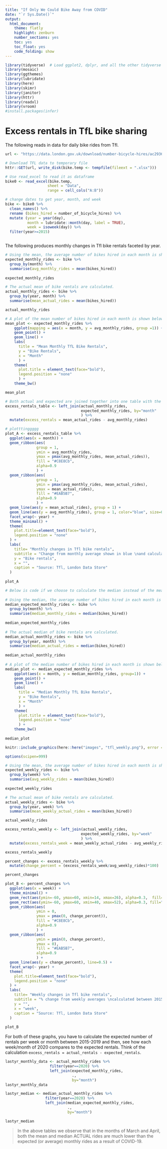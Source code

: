 ```yaml
---
title: "If Only We Could Bike Away from COVID"
date: "`r Sys.Date()`"
output:
  html_document:
    theme: flatly
    highlight: zenburn
    number_sections: yes
    toc: yes
    toc_float: yes
    code_folding: show
---
```


```r
library(tidyverse)  # Load ggplot2, dplyr, and all the other tidyverse packages
library(mosaic)
library(ggthemes)
library(lubridate)
library(here)
library(skimr)
library(janitor)
library(httr)
library(readxl)
library(vroom)
#install.packages(infer)
```

# Excess rentals in TfL bike sharing

The following reads in data for daily bike rides from Tfl.

```r

url <- "https://data.london.gov.uk/download/number-bicycle-hires/ac29363e-e0cb-47cc-a97a-e216d900a6b0/tfl-daily-cycle-hires.xlsx"

# Download TFL data to temporary file
httr::GET(url, write_disk(bike.temp <- tempfile(fileext = ".xlsx")))

# Use read_excel to read it as dataframe
bike0 <- read_excel(bike.temp,
                   sheet = "Data",
                   range = cell_cols("A:B"))

# change dates to get year, month, and week
bike <- bike0 %>% 
  clean_names() %>% 
  rename (bikes_hired = number_of_bicycle_hires) %>% 
  mutate (year = year(day),
          month = lubridate::month(day, label = TRUE),
          week = isoweek(day)) %>% 
  filter(year>=2015)



```

The following produces monthly changes in Tfl bike rentals faceted by year.

```r

# Using the mean, the average number of bikes hired in each month is shown below. 
expected_monthly_rides <- bike %>%
  group_by(month) %>%
  summarise(avg_monthly_rides = mean(bikes_hired))
  
expected_monthly_rides

# The actual mean of bike rentals are calculated.    
actual_monthly_rides <- bike %>% 
  group_by(year, month) %>% 
  summarise(mean_actual_rides = mean(bikes_hired)) 

actual_monthly_rides

# A plot of the mean number of bikes hired in each month is shown below to compare with original plot to replicate.
mean_plot <- expected_monthly_rides %>% 
    ggplot(mapping = aes(x = month, y = avg_monthly_rides, group =1)) +
    geom_point() +
    geom_line() +
    labs(
      title = "Mean Monthly TfL Bike Rentals", 
      y = "Bike Rentals",
      x = "Month"
      ) + 
    theme(
      plot.title = element_text(face="bold"),
      legend.position = "none"
      ) +
    theme_bw() 

mean_plot

# Both actual and expected are joined together into one table with the variable excess rentals calculated.  
excess_rentals_table <- left_join(actual_monthly_rides, 
                                  expected_monthly_rides, by="month"
                                  ) %>% 
  mutate(excess_rentals = mean_actual_rides - avg_monthly_rides)

# plotttinggggg
plot_A <- excess_rentals_table %>%
  ggplot(aes(x = month)) +
  geom_ribbon(aes(
              group = 1,
              ymin = avg_monthly_rides,
              ymax = pmax(avg_monthly_rides, mean_actual_rides)),
              fill = "#C8E8Cb", 
              alpha=0.9
              ) +
  geom_ribbon(aes(
              group = 1,
              ymin = pmax(avg_monthly_rides, mean_actual_rides),
              ymax = mean_actual_rides),
              fill = "#EAB5B7", 
              alpha=0.9
              ) +
  geom_line(aes(y = mean_actual_rides), group = 1) +
  geom_line(aes(y = avg_monthly_rides), group = 1, color="blue", size=0.9) +
  facet_wrap(~ year) +
  theme_minimal() +
  theme(
    plot.title=element_text(face="bold"),
    legend.position = "none"
  ) +
  labs(
    title= "Monthly changes in Tfl bike rentals",
    subtitle = "Change from monthly average shown in blue \nand calculated between 2015-2019",
    y = "Bike rentals",
    x = "",
    caption = "Source: Tfl, London Data Store"
  )
  
plot_A
```

```r
# Below is code if we choose to calculate the median instead of the mean.
  
# Using the median, the average number of bikes hired in each month is shown below. 
median_expected_monthly_rides <- bike %>%
  group_by(month) %>%
  summarise(median_monthly_rides = median(bikes_hired))
  
median_expected_monthly_rides
  
# The actual median of bike rentals are calculated.    
median_actual_monthly_rides <- bike %>% 
  group_by(year, month) %>% 
  summarise(median_actual_rides = median(bikes_hired))
  
median_actual_monthly_rides
  
# A plot of the median number of bikes hired in each month is shown below to compare with original plot to replicate.
median_plot <- median_expected_monthly_rides %>% 
    ggplot(aes(x = month, y = median_monthly_rides, group=1)) +
    geom_point() +
    geom_line() +
    labs(
      title = "Median Monthly TfL Bike Rentals", 
      y = "Bike Rentals",
      x = "Month"
      ) + 
    theme(
      plot.title = element_text(face="bold"),
      legend.position = "none"
      ) +
    theme_bw() 
  
median_plot
```

```r
knitr::include_graphics(here::here("images", "tfl_weekly.png"), error = FALSE)
```

```r

options(scipen=999)

# Using the mean, the average number of bikes hired in each month is shown below. 
expected_weekly_rides <- bike %>%
  group_by(week) %>%
  summarise(avg_weekly_rides = mean(bikes_hired))
  
expected_weekly_rides

# The actual mean of bike rentals are calculated.    
actual_weekly_rides <- bike %>% 
  group_by(year, week) %>% 
  summarise(mean_weekly_actual_rides = mean(bikes_hired)) 

actual_weekly_rides

excess_rentals_weekly <- left_join(actual_weekly_rides, 
                                  expected_weekly_rides, by="week"
                                  ) %>% 
  mutate(excess_rentals_week = mean_weekly_actual_rides - avg_weekly_rides)

excess_rentals_weekly

percent_changes <- excess_rentals_weekly %>% 
  mutate(change_percent = (excess_rentals_week/avg_weekly_rides)*100)

percent_changes

plot_B <- percent_changes %>%
  ggplot(aes(x = week)) +
  theme_minimal() +
  geom_rect(aes(ymin=-60, ymax=60, xmin=14, xmax=26), alpha=0.3,  fill="#EDEDED") +
  geom_rect(aes(ymin=-60, ymax=60, xmin=40, xmax=52), alpha=0.3, fill="#EDEDED") +
  geom_ribbon(aes(
              ymin = 0,
              ymax = pmax(0, change_percent)),
              fill = "#C8E8Cb", 
              alpha=0.9
              ) +
  geom_ribbon(aes(
              ymin = pmin(0, change_percent),
              ymax = 0),
              fill = "#EAB5B7",
              alpha=0.9
              ) +
  geom_line(aes(y = change_percent), line=0.5) +
  facet_wrap(~ year) +
  theme(
    plot.title=element_text(face="bold"),
    legend.position = "none"
  ) +
  labs(
    title= "Weekly changes in Tfl bike rentals",
    subtitle = "% change from weekly averages \ncalculated between 2015-2019",
    y = "",
    x = "week",
    caption = "Source: Tfl, London Data Store"
  )
  
plot_B
```

For both of these graphs, you have to calculate the expected number of rentals per week or month between 2015-2019 and then, see how each week/month of 2020 compares to the expected rentals. Think of the calculation `excess_rentals = actual_rentals - expected_rentals`. 

```r

lastyr_monthly_data <- actual_monthly_rides %>% 
                    filter(year==2020) %>% 
                    left_join(expected_monthly_rides, 
                              ., 
                              by="month")
lastyr_monthly_data

lastyr_median <- median_actual_monthly_rides %>% 
                  filter(year==2020) %>% 
                  left_join(median_expected_monthly_rides,
                            .,
                            by="month")

lastyr_median

```

> In the above tables we observe that in the months of March and April, both the mean and median ACTUAL rides are much lower than the expected (or average) monthly rides as a result of COVID-19. 
